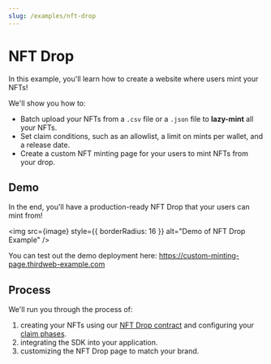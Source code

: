 ```yaml
---
slug: /examples/nft-drop
---
```



# NFT Drop

In this example, you'll learn how to create a website where users mint your NFTs!

We'll show you how to:

- Batch upload your NFTs from a `.csv` file or a `.json` file to **lazy-mint** all your NFTs.
- Set claim conditions, such as an allowlist, a limit on mints per wallet, and a release date.
- Create a custom NFT minting page for your users to mint NFTs from your drop.

## Demo

In the end, you'll have a production-ready NFT Drop that your users can mint from!

<img src={image} style={{ borderRadius: 16 }} alt="Demo of NFT Drop Example" />

You can test out the demo deployment here: https://custom-minting-page.thirdweb-example.com

## Process

We'll run you through the process of:

1. creating your NFTs using our [NFT Drop contract](https://portal.thirdweb.com/pre-built-contracts/nft-drop) and configuring your [claim phases](https://portal.thirdweb.com/pre-built-contracts/nft-drop#setting-claim-phases).
2. integrating the SDK into your application.
3. customizing the NFT Drop page to match your brand.
